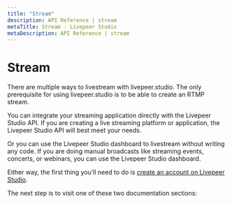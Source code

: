 ```yaml
---
title: "Stream"
description: API Reference | stream
metaTitle: Stream - Livepeer Studio
metaDescription: API Reference | stream
---
```


# Stream

There are multiple ways to livestream with livepeer.studio. The only prerequisite
for using livepeer.studio is to be able to create an RTMP stream.

You can integrate your streaming application directly with the Livepeer Studio API.
If you are creating a live streaming platform or application, the Livepeer Studio
API will best meet your needs.

Or you can use the Livepeer Studio dashboard to livestream without writing any
code. If you are doing manual broadcasts like streaming events, concerts, or
webinars, you can use the Livepeer Studio dashboard.

Either way, the first thing you’ll need to do is
[create an account on Livepeer Studio](https://livepeer.studio/register).

The next step is to visit one of these two documentation sections:

